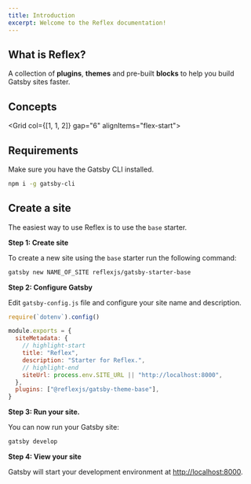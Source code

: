 ```yaml
---
title: Introduction
excerpt: Welcome to the Reflex documentation!
---
```


## What is Reflex?

A collection of **plugins**, **themes** and pre-built **blocks** to help you build Gatsby sites faster.

## Concepts

<Grid col={[1, 1, 2]} gap="6" alignItems="flex-start">
  <Block
    src="block-link"
    heading="Components"
    text="Learn how to use components."
    url="/docs/components"
  />
  <Block
    src="block-link"
    heading="Blocks"
    text="Build blocks and use them on pages."
    url="/docs/blocks"
  />
  <Block
    src="block-link"
    heading="Navs"
    text="Build responsive navs using Markdown."
    url="/docs/navs"
  />
  <Block
    src="block-link"
    heading="Theming"
    text="Use style props to theme your site."
    url="/docs/theming"
  />
</Grid>

## Requirements

Make sure you have the Gatsby CLI installed.

```sh
npm i -g gatsby-cli
```

## Create a site

The easiest way to use Reflex is to use the `base` starter.

**Step 1: Create site**

To create a new site using the `base` starter run the following command:

```sh
gatsby new NAME_OF_SITE reflexjs/gatsby-starter-base
```

**Step 2: Configure Gatsby**

Edit `gatsby-config.js` file and configure your site name and description.

```js title=gatsby-config.js
require(`dotenv`).config()

module.exports = {
  siteMetadata: {
    // highlight-start
    title: "Reflex",
    description: "Starter for Reflex.",
    // highlight-end
    siteUrl: process.env.SITE_URL || "http://localhost:8000",
  },
  plugins: ["@reflexjs/gatsby-theme-base"],
}
```

**Step 3: Run your site.**

You can now run your Gatsby site:

```sh
gatsby develop
```

**Step 4: View your site**

Gatsby will start your development environment at [http://localhost:8000](http://localhost:8000).
